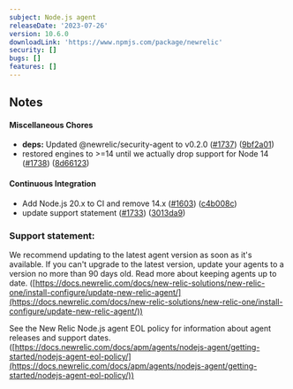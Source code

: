 ```yaml
---
subject: Node.js agent
releaseDate: '2023-07-26'
version: 10.6.0
downloadLink: 'https://www.npmjs.com/package/newrelic'
security: []
bugs: []
features: []
---
```


## Notes

#### Miscellaneous Chores

* **deps:** Updated @newrelic/security-agent to v0.2.0 ([#1737](https://github.com/newrelic/node-newrelic/pull/1737)) ([9bf2a01](https://github.com/newrelic/node-newrelic/commit/9bf2a011aed846a024d6445f557eb8eb7d2e5efe))
* restored engines to >=14 until we actually drop support for Node 14 ([#1738](https://github.com/newrelic/node-newrelic/pull/1738)) ([8d66123](https://github.com/newrelic/node-newrelic/commit/8d66123105d25a3f949f0f5c2db53ecb7e9f2df0))

#### Continuous Integration

* Add Node.js 20.x to CI and remove 14.x ([#1603](https://github.com/newrelic/node-newrelic/pull/1603)) ([c4b008c](https://github.com/newrelic/node-newrelic/commit/c4b008c98c758ba3e669768a840e40dd8fe3e681))
* update support statement ([#1733](https://github.com/newrelic/node-newrelic/pull/1733)) ([3013da9](https://github.com/newrelic/node-newrelic/commit/3013da977ed6dae70bef81b1f1cf0dbf4acbb37b))

### Support statement:

We recommend updating to the latest agent version as soon as it's available. If you can't upgrade to the latest version, update your agents to a version no more than 90 days old. Read more about keeping agents up to date. ([https://docs.newrelic.com/docs/new-relic-solutions/new-relic-one/install-configure/update-new-relic-agent/](https://docs.newrelic.com/docs/new-relic-solutions/new-relic-one/install-configure/update-new-relic-agent/))

See the New Relic Node.js agent EOL policy for information about agent releases and support dates. ([https://docs.newrelic.com/docs/apm/agents/nodejs-agent/getting-started/nodejs-agent-eol-policy/](https://docs.newrelic.com/docs/apm/agents/nodejs-agent/getting-started/nodejs-agent-eol-policy/))
